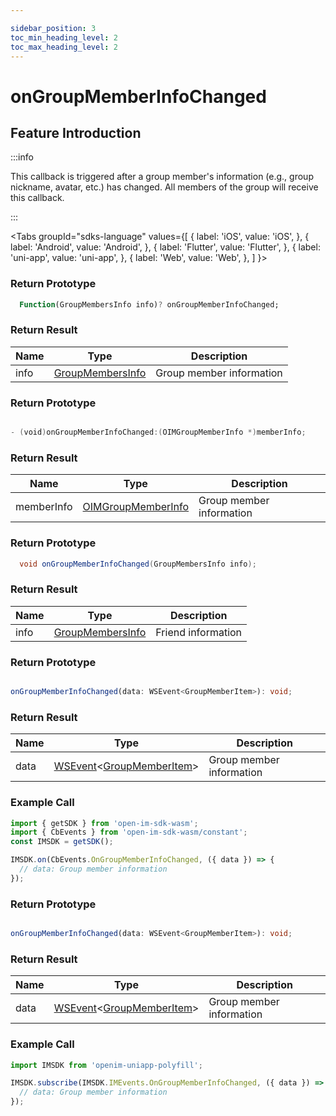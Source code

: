 ```yaml
---

sidebar_position: 3
toc_min_heading_level: 2
toc_max_heading_level: 2
---
```


# onGroupMemberInfoChanged

## Feature Introduction

:::info

This callback is triggered after a group member's information (e.g., group nickname, avatar, etc.) has changed. All members of the group will receive this callback.

:::

<Tabs
groupId="sdks-language"
values={[
{ label: 'iOS', value: 'iOS', },
{ label: 'Android', value: 'Android', },
{ label: 'Flutter', value: 'Flutter', },
{ label: 'uni-app', value: 'uni-app', },
{ label: 'Web', value: 'Web', },
]
}>

<TabItem value="Flutter">

### Return Prototype

```dart showLineNumbers
  Function(GroupMembersInfo info)? onGroupMemberInfoChanged;
```

### Return Result

| Name | Type                                                          | Description     |
| ---- | ------------------------------------------------------------- | --------------- |
| info | [GroupMembersInfo](/class/group/groupMemberInfo.mdx) | Group member information |

</TabItem>

<TabItem value="iOS">

### Return Prototype

```swift showLineNumbers

- (void)onGroupMemberInfoChanged:(OIMGroupMemberInfo *)memberInfo;

```

### Return Result

| Name       | Type                                                            | Description     |
| ---------- | --------------------------------------------------------------- | --------------- |
| memberInfo | [OIMGroupMemberInfo](/class/group/groupMemberInfo.mdx) | Group member information |

</TabItem>

<TabItem value="Android">

### Return Prototype

```java showLineNumbers
  void onGroupMemberInfoChanged(GroupMembersInfo info);
```

### Return Result

| Name | Type                                                          | Description     |
| ---- | ------------------------------------------------------------- | --------------- |
| info | [GroupMembersInfo](/class/group/groupMemberInfo.mdx) | Friend information |

</TabItem>

<TabItem value="Web">

### Return Prototype

```ts showLineNumbers

onGroupMemberInfoChanged(data: WSEvent<GroupMemberItem>): void;

```

### Return Result

| Name | Type                                                                                                  | Description       |
| ---- | ----------------------------------------------------------------------------------------------------- | ----------------- |
| data | [WSEvent](/class/response.mdx)<[GroupMemberItem](/class/group/groupMemberInfo.mdx)> | Group member information |

### Example Call

```js showLineNumbers
import { getSDK } from 'open-im-sdk-wasm';
import { CbEvents } from 'open-im-sdk-wasm/constant';
const IMSDK = getSDK();

IMSDK.on(CbEvents.OnGroupMemberInfoChanged, ({ data }) => {
  // data: Group member information
});
```

</TabItem>

<TabItem value="uni-app">

### Return Prototype

```ts showLineNumbers

onGroupMemberInfoChanged(data: WSEvent<GroupMemberItem>): void;

```

### Return Result

| Name | Type                                                                                                  | Description       |
| ---- | ----------------------------------------------------------------------------------------------------- | ----------------- |
| data | [WSEvent](/class/response.mdx)<[GroupMemberItem](/class/group/groupMemberInfo.mdx)> | Group member information |

### Example Call

```js showLineNumbers
import IMSDK from 'openim-uniapp-polyfill';

IMSDK.subscribe(IMSDK.IMEvents.OnGroupMemberInfoChanged, ({ data }) => {
  // data: Group member information
});
```

</TabItem>

</Tabs>